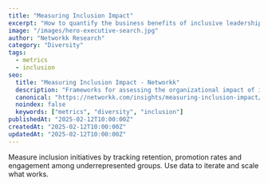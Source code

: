 ---
title: "Measuring Inclusion Impact"
excerpt: "How to quantify the business benefits of inclusive leadership."
image: "/images/hero-executive-search.jpg"
author: "Networkk Research"
category: "Diversity"
tags:
  - metrics
  - inclusion
seo:
  title: "Measuring Inclusion Impact - Networkk"
  description: "Frameworks for assessing the organizational impact of inclusive hiring and leadership practices."
  canonical: "https://networkk.com/insights/measuring-inclusion-impact/"
  noindex: false
  keywords: ["metrics", "diversity", "inclusion"]
publishedAt: "2025-02-12T10:00:00Z"
createdAt: "2025-02-12T10:00:00Z"
updatedAt: "2025-02-12T10:00:00Z"
---

Measure inclusion initiatives by tracking retention, promotion rates and engagement among underrepresented groups. Use data to iterate and scale what works.
